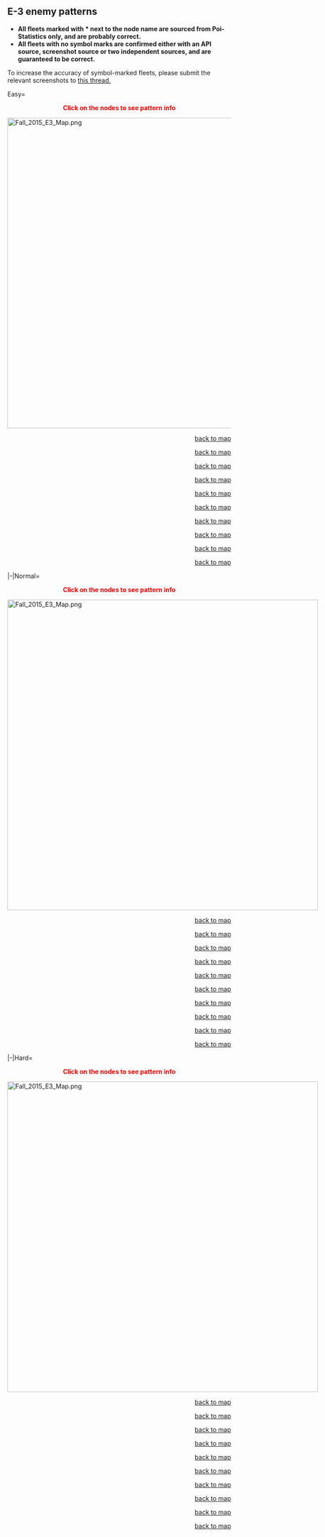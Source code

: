 ==E-3 enemy patterns==
*'''All fleets marked with * next to the node name are sourced from Poi-Statistics only, and are probably correct.'''
*'''All fleets with no symbol marks are confirmed either with an API source, screenshot source or two independent sources, and are guaranteed to be correct.'''
To increase the accuracy of symbol-marked fleets, please submit the relevant screenshots to [[Thread:355313|this thread.]]

<div class="mw-collapsible-content">
<tabber>Easy=

<div style="text-align:center;color:red">'''Click on the nodes to see pattern info'''</div>
<div style="position:relative;">[[File:Fall_2015_E3_Map.png|700px|link=]]
{{Node|x-axis=225|y-axis=142|type=select|link=#E-3 A (Easy)}}{{Clear}}
{{Node|x-axis=227|y-axis=253|type=normal|link=#E-3 B (Easy)}}{{Clear}}
{{Node|x-axis=283|y-axis=187|type=normal|link=#E-3 C (Easy)}}{{Clear}}
{{Node|x-axis=345|y-axis=157|type=normal|link=#E-3 D (Easy)}}{{Clear}}
{{Node|x-axis=354|y-axis=240|type=normal|link=#E-3 E (Easy)}}{{Clear}}
{{Node|x-axis=361|y-axis=297|type=normal|link=#E-3 F (Easy)}}{{Clear}}
{{Node|x-axis=401|y-axis=245|type=resource|tooltip=Resource Flag Node}}{{Clear}}
{{Node|x-axis=436|y-axis=173|type=normal|link=#E-3 H (Easy)}}{{Clear}}
{{Node|x-axis=437|y-axis=236|type=empty|link=#E-3 I (Easy)}}{{Clear}}
{{Node|x-axis=520|y-axis=143|type=empty|link=#E-3 J (Easy)}}{{Clear}}
{{Node|x-axis=556|y-axis=195|type=boss|link=#E-3 K (Easy)}}{{Clear}}
</div>

<div id="E-3 A (Easy)"></div>
{{NodeInfo
|A
|Select
}}
<div style="text-align:right">[[#E-3 enemy patterns|back to map]]</div>

<div id="E-3 B (Easy)"></div>
{{NodeInfo
|B<br/>深海潜水艦隊
|Normal
|Echelon
|Submarine Yo-Class/Elite
|Submarine Ka-Class
|Submarine Ka-Class
|-<!--Enemycomp thread (Hayashi H's API Call) + Poi-statistics-->
|B<br/>深海潜水艦隊
|Normal
|Echelon
|Submarine Yo-Class/Elite
|Submarine Ka-Class
|Submarine Ka-Class
|Submarine Ka-Class
|-<!--Wikiwiki + Enemycomp thread (Fujihita's API Call) + Poi-statistics-->
|B<br/>深海潜水艦隊
|Normal
|Echelon
|Submarine Yo-Class/Flagship
|Submarine Ka-Class
|Submarine Ka-Class
|Submarine Ka-Class
}}<!--Enemycomp thread (Hayashi H's API Call) + Poi-statistics-->
<div style="text-align:right">[[#E-3 enemy patterns|back to map]]</div>

<div id="E-3 C (Easy)"></div>
{{NodeInfo
|C<br/>前衛警戒部隊
|Normal
|Line Ahead<br/>Double Line
|Light Cruiser He-Class/Elite
|Light Cruiser Ho-Class/Elite
|Destroyer I-Class/Late Model
|Destroyer I-Class
|Destroyer I-Class
|Destroyer I-Class
|-<!--Enemycomp thread + Wikiwiki + Poi-statistics-->
|C<br/>前衛警戒部隊
|Normal
|Line Ahead<!--Ebisuisei's API call--><br/>Double Line
|Light Cruiser He-Class/Flagship
|Light Cruiser Ho-Class/Elite
|Destroyer I-Class/Late Model
|Destroyer I-Class
|Destroyer I-Class
|Destroyer I-Class
}}<!--Enemycomp thread + Wikiwiki + Poi-statistics-->
<div style="text-align:right">[[#E-3 enemy patterns|back to map]]</div>

<div id="E-3 D (Easy)"></div>
{{NodeInfo
|D<br/>深海巡洋艦戦隊
|Normal
|Line Ahead<!--Wikiwiki--><br/>Double Line<!--Ebisuisei's API Call-->
|Heavy Cruiser Ri-Class/Flagship
|Heavy Cruiser Ri-Class/Elite
|Destroyer I-Class/Late Model
|Destroyer I-Class
|Destroyer I-Class
|Destroyer I-Class
|-<!--Poi-statistics + Enemycomp thread-->
|D<br/>深海巡洋艦戦隊
|Normal
|Line Ahead<br/>Double Line
|Heavy Cruiser Ri-Class/Flagship
|Heavy Cruiser Ri-Class/Flagship
|Heavy Cruiser Ri-Class/Elite
|Destroyer I-Class/Late Model
|Destroyer I-Class
|Destroyer I-Class
}}<!--Enemycomp thread + Wikiwiki + Poi-statistics-->
<div style="text-align:right">[[#E-3 enemy patterns|back to map]]</div>

<div id="E-3 E (Easy)"></div>
{{NodeInfo
|E<br/>高速魚雷艇部隊
|Night
|Line Ahead<br/>Echelon<!--Wikiwiki-->
|Destroyer I-Class/Late Model 
|Destroyer I-Class
|PT Imp Pack/II
|PT Imp Pack
|PT Imp Pack
|PT Imp Pack
|-<!--Enemycomp thread (SS+Fujihita's API Call) + Poi-statistics-->
|E<br/>高速魚雷艇部隊
|Night
|Line Ahead
|Destroyer I-Class/Late Model
|PT Imp Pack/II
|PT Imp Pack/II
|PT Imp Pack
|PT Imp Pack
|PT Imp Pack
|-<!--Enemycomp thread + Poi-statistics-->
|E<br/>高速魚雷艇部隊
|Night
|Line Ahead<br/>Echelon<!--Fujihita's API Call-->
|Destroyer I-Class/Late Model Elite 
|PT Imp Pack/II
|PT Imp Pack/II
|PT Imp Pack/II
|PT Imp Pack
|PT Imp Pack
}}<!--Enemycomp thread + Poi-statistics-->
<div style="text-align:right">[[#E-3 enemy patterns|back to map]]</div>

<div id="E-3 F (Easy)"></div>
{{NodeInfo
|F<br/>深海輸送船団
|Normal
|Double Line
|Transport Ship Wa-Class/Elite
|Transport Ship Wa-Class
|Transport Ship Wa-Class
|Transport Ship Wa-Class
|PT Imp Pack
|PT Imp Pack
|-<!--Enemycomp thread (Hayashi H's API Call) + Wikiwiki + Poi-statistics-->
|F<br/>深海輸送船団
|Normal
|Double Line
|Transport Ship Wa-Class/Elite
|Transport Ship Wa-Class
|Transport Ship Wa-Class
|Transport Ship Wa-Class
|Destroyer I-Class/Late Model
|PT Imp Pack
}}<!--Enemycomp thread (Fujihita's API Call) + Poi-statistics-->
<div style="text-align:right">[[#E-3 enemy patterns|back to map]]</div>

<div id="E-3 H (Easy)"></div>
{{NodeInfo
|H<br/>深海水上打撃部隊
|Normal
|Line Ahead<br/>Double Line<!--Ebisuisei's API Call-->
|Heavy Cruiser Ri-Class/Flagship
|Heavy Cruiser Ri-Class/Elite
|Light Cruiser He-Class/Elite
|Destroyer I-Class/Late Model
|Destroyer I-Class
|Destroyer I-Class
|-<!--Enemycomp thread + Wikiwiki + Poi-statistics-->
|H<br/>深海水上打撃部隊
|Normal
|Line Ahead<!--Wikiwiki--><br/>Double Line
|Heavy Cruiser Ri-Class/Flagship
|Heavy Cruiser Ri-Class/Elite
|Heavy Cruiser Ri-Class/Elite
|Light Cruiser He-Class/Elite
|Destroyer I-Class/Late Model
|Destroyer I-Class/Late Model
}}<!--Enemycomp thread + Poi-statistics-->
<div style="text-align:right">[[#E-3 enemy patterns|back to map]]</div>

<div id="E-3 I (Easy)"></div>
{{NodeInfo
|I
|Empty
}}
<div style="text-align:right">[[#E-3 enemy patterns|back to map]]</div>

<div id="E-3 J (Easy)"></div>
{{NodeInfo
|J
|Empty
}}<div style="text-align:right">[[#E-3 enemy patterns|back to map]]</div>

<div id="E-3 K (Easy)"></div>
{{NodeInfo
|K<br/>深海任務部隊<br/>旗艦艦隊
|Boss
|Line Ahead
|Seaplane Tender Princess
|Light Cruiser Tsu-Class
|Destroyer I-Class/Late Model
|Destroyer I-Class
|Destroyer I-Class
|Destroyer I-Class
|-<!--Enemycomp thread (SS+Ebisuisei's API Call) + Wikiwiki + Poi-statistics-->
|K<br/>深海任務部隊<br/>旗艦艦隊
|Boss
|Line Ahead
|Seaplane Tender Princess
|Heavy Cruiser Ri-Class/Elite
|Light Cruiser Tsu-Class
|Destroyer I-Class/Late Model
|Destroyer I-Class
|Destroyer I-Class
|-<!--Enemycomp thread + Wikiwiki + Poi-statistics-->
|K<br/>深海任務部隊<br/>旗艦艦隊
|Boss/Final
|Line Ahead
|Seaplane Tender Princess
|Heavy Cruiser Ri-Class/Elite
|Heavy Cruiser Ri-Class/Elite
|Light Cruiser Tsu-Class
|Destroyer I-Class/Late Model
|Destroyer I-Class/Late Model
}}<!--Wikiwiki + Poi-statistics-->
<div style="text-align:right">[[#E-3 enemy patterns|back to map]]</div>

|-|Normal=
<div style="text-align:center;color:red">'''Click on the nodes to see pattern info'''</div>
<div style="position:relative;width:700px">[[File:Fall_2015_E3_Map.png|700px|link=]]
{{Node|x-axis=225|y-axis=142|type=select|link=#E-3 A (Medium)}}{{Clear}}
{{Node|x-axis=227|y-axis=253|type=normal|link=#E-3 B (Medium)}}{{Clear}}
{{Node|x-axis=283|y-axis=187|type=normal|link=#E-3 C (Medium)}}{{Clear}}
{{Node|x-axis=345|y-axis=157|type=normal|link=#E-3 D (Medium)}}{{Clear}}
{{Node|x-axis=354|y-axis=240|type=normal|link=#E-3 E (Medium)}}{{Clear}}
{{Node|x-axis=361|y-axis=297|type=normal|link=#E-3 F (Medium)}}{{Clear}}
{{Node|x-axis=401|y-axis=245|type=resource|tooltip=Resource Flag Node}}{{Clear}}
{{Node|x-axis=436|y-axis=173|type=normal|link=#E-3 H (Medium)}}{{Clear}}
{{Node|x-axis=437|y-axis=236|type=empty|link=#E-3 I (Medium)}}{{Clear}}
{{Node|x-axis=520|y-axis=143|type=empty|link=#E-3 J (Medium)}}{{Clear}}
{{Node|x-axis=556|y-axis=195|type=boss|link=#E-3 K (Medium)}}{{Clear}}
</div>

<div id="E-3 A (Medium)"></div>
{{NodeInfo
|A
|Select
}}
<div style="text-align:right">[[#E-3 enemy patterns|back to map]]</div>

<div id="E-3 B (Medium)"></div>
{{NodeInfo
|B<br/>深海潜水艦隊
|Normal
|Echelon
|Submarine Yo-Class/Elite
|Submarine Ka-Class
|Submarine Ka-Class
|Submarine Ka-Class
|-<!--Wikiwiki + Poi-statistics-->
|B*<br/>深海潜水艦隊
|Normal
|Echelon
|Submarine Yo-Class/Flagship
|Submarine Ka-Class
|Submarine Ka-Class
|Submarine Ka-Class
}}<!--Poi-statistics-->
<div style="text-align:right">[[#E-3 enemy patterns|back to map]]</div>

<div id="E-3 C (Medium)"></div>
{{NodeInfo
|C<br/>前衛警戒部隊
|Normal
|Line Ahead<br/>Double Line<!--Enemycomp thread-->
|Light Cruiser He-Class/Flagship
|Light Cruiser Ho-Class/Elite
|Destroyer I-Class/Late Model
|Destroyer I-Class
|Destroyer I-Class
|Destroyer I-Class
|-<!--Wikiwiki + Poi-statistics-->
|C<br/>前衛警戒部隊
|Normal
|Line Ahead<!--Wikiwiki--><br/>Double Line
|Light Cruiser He-Class/Flagship
|Light Cruiser Ho-Class/Flagship
|Light Cruiser Tsu-Class
|Destroyer I-Class/Late Model
|Destroyer I-Class
|Destroyer I-Class
|-<!--Enemycomp thread + Poi-statistics-->
|C<br/>前衛警戒部隊
|Normal
|Line Ahead
|Light Cruiser He-Class/Flagship
|Light Cruiser Ho-Class/Flagship
|Light Cruiser Tsu-Class
|Destroyer I-Class/Late Model
|Destroyer I-Class/Late Model
|Destroyer I-Class
}}<!--Enemycomp thread + Wikiwiki + Poi-statistics-->
<div style="text-align:right">[[#E-3 enemy patterns|back to map]]</div>

<div id="E-3 D (Medium)"></div>
{{NodeInfo
|D<br/>深海巡洋艦戦隊
|Normal
|Line Ahead<br/>Double Line
|Heavy Cruiser Ri-Class/Flagship
|Heavy Cruiser Ri-Class/Flagship
|Heavy Cruiser Ri-Class/Elite
|Destroyer I-Class/Late Model
|Destroyer I-Class
|Destroyer I-Class
|-<!--Enemycomp thread + Poi-statistics-->
|D<br/>深海巡洋艦戦隊
|Normal
|Line Ahead<br/>Double Line<!--Wikiwiki-->
|Heavy Cruiser Ri-Class/Flagship
|Heavy Cruiser Ri-Class/Flagship
|Heavy Cruiser Ne-Class
|Destroyer I-Class/Late Model
|Destroyer I-Class
|Destroyer I-Class
|-<!--Enemycomp thread + Poi-statistics-->
|D<br/>深海巡洋艦戦隊
|Normal
|Line Ahead
|Heavy Cruiser Ri-Class/Flagship
|Heavy Cruiser Ri-Class/Flagship
|Heavy Cruiser Ne-Class
|Destroyer I-Class/Late Model
|Destroyer I-Class/Late Model
|Destroyer I-Class
}}<!--Enemycomp thread + Wikiwiki + Poi-statistics-->
<div style="text-align:right">[[#E-3 enemy patterns|back to map]]</div>

<div id="E-3 E (Medium)"></div>
{{NodeInfo
|E<br/>高速魚雷艇部隊
|Night
|Line Ahead<!--Wikiwiki--><br/>Echelon<!--Enemycomp thread-->
|Destroyer I-Class/Late Model Elite
|Destroyer I-Class/Late Model
|PT Imp Pack/III
|PT Imp Pack/II
|PT Imp Pack/II
|PT Imp Pack/II
}}<!--Poi-statistics-->
<div style="text-align:right">[[#E-3 enemy patterns|back to map]]</div>

<div id="E-3 F (Medium)"></div>
{{NodeInfo
|F*<br/>深海輸送船団
|Normal
|Double Line
|Transport Ship Wa-Class/Flagship
|Transport Ship Wa-Class
|Transport Ship Wa-Class
|Transport Ship Wa-Class
|Destroyer I-Class/Late Model
|PT Imp Pack/II
|-<!--Poi-statistics-->
|F<br/>深海輸送船団
|Normal
|Double Line
|Transport Ship Wa-Class/Flagship
|Transport Ship Wa-Class/Elite
|Transport Ship Wa-Class
|Transport Ship Wa-Class
|Destroyer I-Class/Late Model
|PT Imp Pack/III
}}<!--Wikiwiki + Poi-statistics-->
<div style="text-align:right">[[#E-3 enemy patterns|back to map]]</div>

<div id="E-3 H (Medium)"></div>
{{NodeInfo
|H<br/>深海水上打撃部隊
|Normal
|Line Ahead<br/>Double Line
|Heavy Cruiser Ri-Class/Flagship
|Heavy Cruiser Ri-Class/Elite
|Heavy Cruiser Ri-Class/Elite
|Light Cruiser He-Class/Elite
|Destroyer I-Class/Late Model
|Destroyer I-Class/Late Model
|-<!--Enemycomp thread + Wikiwiki + Poi-statistics-->
|H<br/>深海水上打撃部隊
|Normal
|Line Ahead<!--Wikiwiki--><br/>Double Line
|Battleship Ru-Class/Flagship
|Heavy Cruiser Ri-Class/Flagship
|Heavy Cruiser Ri-Class/Elite
|Light Cruiser He-Class/Elite
|Destroyer I-Class/Late Model
|Destroyer I-Class/Late Model
}}<!--Enemycomp thread + Poi-statistics-->
<div style="text-align:right">[[#E-3 enemy patterns|back to map]]</div>

<div id="E-3 I (Medium)"></div>
{{NodeInfo
|I
|Empty
}}
<div style="text-align:right">[[#E-3 enemy patterns|back to map]]</div>

<div id="E-3 J (Medium)"></div>
{{NodeInfo
|J
|Empty
}}<div style="text-align:right">[[#E-3 enemy patterns|back to map]]</div>

<div id="E-3 K (Medium)"></div>
{{NodeInfo
|K<br/>深海任務部隊<br/>旗艦艦隊
|Boss
|Line Ahead
|Seaplane Tender Princess
|Battleship Ta-Class/Elite
|Heavy Cruiser Ri-Class/Elite
|Light Cruiser Tsu-Class
|Destroyer I-Class/Late Model
|Destroyer I-Class/Late Model
|-<!--Enemycomp thread + Wikiwiki + Poi-statistics-->
|K<br/>深海任務部隊<br/>旗艦艦隊
|Boss
|Line Ahead
|Seaplane Tender Princess
|Battleship Ta-Class/Elite
|Battleship Ta-Class/Elite
|Light Cruiser Tsu-Class
|Destroyer I-Class/Late Model
|Destroyer I-Class/Late Model
|-<!--Enemycomp thread + Poi-statistics-->
|K<br/>深海任務部隊<br/>旗艦艦隊
|Boss
|Line Ahead
|Seaplane Tender Princess
|Battleship Ta-Class/Flagship
|Battleship Ta-Class/Elite
|Light Cruiser Tsu-Class
|Destroyer I-Class/Late Model
|Destroyer I-Class/Late Model
|-<!--Enemycomp thread + Wikiwiki + Poi-statistics-->
|K<br/>深海任務部隊<br/>旗艦艦隊
|Boss/Final
|Line Ahead
|Seaplane Tender Princess/II
|Battleship Ta-Class/Elite
|Battleship Ta-Class/Elite
|Light Cruiser Tsu-Class
|Destroyer I-Class/Late Model
|Destroyer I-Class/Late Model
}}<!--Enemycomp thread + Wikiwiki + Poi-statistics-->
<div style="text-align:right">[[#E-3 enemy patterns|back to map]]</div>

|-|Hard=
<div style="text-align:center;color:red">'''Click on the nodes to see pattern info'''</div>
<div style="position:relative;width:700px">[[File:Fall_2015_E3_Map.png|700px|link=]]
{{Node|x-axis=225|y-axis=142|type=select|link=#E-3 A (Hard)}}{{Clear}}
{{Node|x-axis=227|y-axis=253|type=normal|link=#E-3 B (Hard)}}{{Clear}}
{{Node|x-axis=283|y-axis=187|type=normal|link=#E-3 C (Hard)}}{{Clear}}
{{Node|x-axis=345|y-axis=157|type=normal|link=#E-3 D (Hard)}}{{Clear}}
{{Node|x-axis=354|y-axis=240|type=normal|link=#E-3 E (Hard)}}{{Clear}}
{{Node|x-axis=361|y-axis=297|type=normal|link=#E-3 F (Hard)}}{{Clear}}
{{Node|x-axis=401|y-axis=245|type=resource|tooltip=Resource Flag Node}}{{Clear}}
{{Node|x-axis=436|y-axis=173|type=normal|link=#E-3 H (Hard)}}{{Clear}}
{{Node|x-axis=437|y-axis=236|type=empty|link=#E-3 I (Hard)}}{{Clear}}
{{Node|x-axis=520|y-axis=143|type=empty|link=#E-3 J (Hard)}}{{Clear}}
{{Node|x-axis=556|y-axis=195|type=boss|link=#E-3 K (Hard)}}{{Clear}}
</div>

<div id="E-3 A (Hard)"></div>
{{NodeInfo
|A
|Select
}}
<div style="text-align:right">[[#E-3 enemy patterns|back to map]]</div>

<div id="E-3 B (Hard)"></div>
{{NodeInfo
|B<br/>深海潜水艦隊
|Normal
|Echelon
|Submarine Yo-Class/Flagship
|Submarine Yo-Class/Elite
|Submarine Ka-Class
|Submarine Ka-Class
|-<!--Wikiwiki + Poi-statistics-->
|B<br/>深海潜水艦隊
|Normal
|Echelon
|Submarine Yo-Class/Flagship
|Submarine Yo-Class/Elite
|Submarine Yo-Class/Elite
|Submarine Ka-Class
|-<!--Enemycomp thread + Poi-statistics-->
|B<br/>深海潜水艦隊
|Normal
|Echelon
|Submarine Yo-Class/Flagship
|Submarine Yo-Class/Elite
|Submarine Yo-Class/Elite
|Submarine Ka-Class
|Submarine Ka-Class
}}<!--Wikiwiki + Poi-statistics-->
<div style="text-align:right">[[#E-3 enemy patterns|back to map]]</div>

<div id="E-3 C (Hard)"></div>
{{NodeInfo
|C<br/>前衛警戒部隊
|Normal
|Line Ahead
|Light Cruiser He-Class/Flagship
|Light Cruiser Ho-Class/Flagship
|Light Cruiser Tsu-Class
|Destroyer I-Class/Late Model
|Destroyer I-Class
|Destroyer I-Class
|-<!--API Call (http://i.imgur.com/JPdHTw9.png) + Poi-statistics-->
|C<br/>前衛警戒部隊
|Normal
|Line Ahead
|Light Cruiser He-Class/Flagship
|Light Cruiser Ho-Class/Flagship
|Light Cruiser Tsu-Class
|Destroyer I-Class/Late Model
|Destroyer I-Class/Late Model
|Destroyer I-Class
|-<!--API Call (http://i.imgur.com/K51wKSd.png) + Poi-statistics-->
|C<br/>前衛警戒部隊
|Normal
|Line Ahead<br/>Double Line<!--Enemycomp thread-->
|Light Cruiser He-Class/Flagship
|Light Cruiser Ho-Class/Flagship
|Light Cruiser Tsu-Class
|Destroyer I-Class/Late Model
|Destroyer I-Class/Late Model
|Destroyer I-Class/Late Model
}}<!--Wikiwiki + Poi-statistics-->
<div style="text-align:right">[[#E-3 enemy patterns|back to map]]</div>

<div id="E-3 D (Hard)"></div>
{{NodeInfo
|D<br/>深海巡洋艦戦隊
|Normal
|Line Ahead
|Heavy Cruiser Ri-Class/Flagship
|Heavy Cruiser Ri-Class/Flagship
|Heavy Cruiser Ne-Class
|Destroyer I-Class/Late Model
|Destroyer I-Class
|Destroyer I-Class
|-<!--API Call (http://i.imgur.com/O3C4Lwz.png) + Poi-statistics-->
|D<br/>深海巡洋艦戦隊
|Normal
|Line Ahead
|Heavy Cruiser Ri-Class/Flagship
|Heavy Cruiser Ri-Class/Flagship
|Heavy Cruiser Ne-Class
|Destroyer I-Class/Late Model
|Destroyer I-Class/Late Model
|Destroyer I-Class
|-<!--Wikiwiki + Poi-statistics-->
|D<br/>深海巡洋艦戦隊
|Normal
|Line Ahead<!--API Call (http://i.imgur.com/K51wKSd.png)--><br/>Double Line<!--API Call (http://i.imgur.com/JPdHTw9.png + Enemycomp thread + Wikiwiki-->
|Heavy Cruiser Ri-Class/Flagship
|Heavy Cruiser Ri-Class/Flagship
|Heavy Cruiser Ne-Class
|Destroyer I-Class/Late Model
|Destroyer I-Class/Late Model
|Destroyer I-Class/Late Model
}}<!--Poi-statistics-->
<div style="text-align:right">[[#E-3 enemy patterns|back to map]]</div>

<div id="E-3 E (Hard)"></div>
{{NodeInfo
|E<br/>高速魚雷艇部隊
|Night
|Line Ahead
|Destroyer I-Class/Late Model Elite
|Destroyer I-Class/Late Model
|PT Imp Pack/III
|PT Imp Pack/II
|PT Imp Pack/II
|PT Imp Pack/II
|-<!--Wikiwiki + Poi-statistics-->
|E*<br/>高速魚雷艇部隊
|Night
|Echelon
|Destroyer I-Class/Late Model Elite
|Destroyer I-Class/Late Model
|PT Imp Pack/III
|PT Imp Pack/II
|PT Imp Pack/II
|PT Imp Pack/II
|-<!--Poi-statistics-->
|E*<br/>高速魚雷艇部隊
|Night
|Line Ahead
|Destroyer Ro-Class/Late Model Elite
|Destroyer Ro-Class/Late Model
|PT Imp Pack/IV
|PT Imp Pack/III
|PT Imp Pack/II
|PT Imp Pack/II
|-<!--Poi-statistics-->
|E<br/>高速魚雷艇部隊
|Night
|Echelon
|Destroyer Ro-Class/Late Model Elite
|Destroyer Ro-Class/Late Model
|PT Imp Pack/IV
|PT Imp Pack/III
|PT Imp Pack/II
|PT Imp Pack/II
}}<!--Wikiwiki + Poi-statistics-->
<div style="text-align:right">[[#E-3 enemy patterns|back to map]]</div>

<div id="E-3 F (Hard)"></div>
{{NodeInfo
|F<br/>深海輸送船団
|Normal
|Double Line
|Transport Ship Wa-Class/Flagship
|Transport Ship Wa-Class/Elite
|Transport Ship Wa-Class/Elite
|Transport Ship Wa-Class
|Destroyer I-Class/Late Model
|PT Imp Pack/III
|-<!--Enemycomp thread + Wikiwiki + Poi-statistics-->
|F<br/>深海輸送船団
|Normal
|Double Line
|Transport Ship Wa-Class/Flagship
|Transport Ship Wa-Class/Elite
|Transport Ship Wa-Class/Elite
|Destroyer I-Class/Late Model 
|Destroyer I-Class/Late Model 
|PT Imp Pack/III
}}<!--Enemycomp thread + Wikiwiki + Poi-statistics-->
<div style="text-align:right">[[#E-3 enemy patterns|back to map]]</div>

<div id="E-3 H (Hard)"></div>
{{NodeInfo
|H<br/>深海水上打撃部隊
|Normal
|Line Ahead<!--API Call (http://i.imgur.com/K51wKSd.png) + Wikiwiki--><br/>Double Line<!--Enemycomp thread-->
|Battleship Ru-Class/Flagship
|Heavy Cruiser Ri-Class/Flagship
|Heavy Cruiser Ri-Class/Elite
|Light Cruiser He-Class/Elite
|Destroyer I-Class/Late Model
|Destroyer I-Class/Late Model
|-<!--Poi-statistics-->
|H<br/>深海水上打撃部隊
|Normal
|Line Ahead
|Battleship Ru-Class/Flagship
|Heavy Cruiser Ri-Class/Flagship
|Light Cruiser He-Class/Flagship
|Destroyer I-Class/Late Model Elite
|Destroyer I-Class/Late Model
|Destroyer I-Class/Late Model
|-<!--Wikiwiki + Poi-statistics-->
|H<br/>深海水上打撃部隊
|Normal
|Line Ahead<br/>Double Line<!--API Call (http://i.imgur.com/JPdHTw9.png-->
|Battleship Ru-Class/Flagship
|Heavy Cruiser Ri-Class/Flagship
|Light Cruiser He-Class/Flagship
|Destroyer Ro-Class/Late Model Elite
|Destroyer I-Class/Late Model Elite
|Destroyer I-Class/Late Model Elite
}}<!--Wikiwiki + Poi-statistics-->
<div style="text-align:right">[[#E-3 enemy patterns|back to map]]</div>

<div id="E-3 I (Hard)"></div>
{{NodeInfo
|I
|Empty
}}
<div style="text-align:right">[[#E-3 enemy patterns|back to map]]</div>

<div id="E-3 J (Hard)"></div>
{{NodeInfo
|J
|Empty
}}
<div style="text-align:right">[[#E-3 enemy patterns|back to map]]</div>

<div id="E-3 K (Hard)"></div>
{{NodeInfo
|K<br/>深海任務部隊<br/>旗艦艦隊
|Boss
|Line Ahead
|Seaplane Tender Princess/II
|Battleship Ta-Class/Elite
|Battleship Ta-Class/Elite
|Light Cruiser Tsu-Class
|Destroyer I-Class/Late Model
|Destroyer I-Class/Late Model
|-<!--Enemycomp thread + Wikiwiki + Poi-statistics-->
|K<br/>深海任務部隊<br/>旗艦艦隊
|Boss
|Line Ahead
|Seaplane Tender Princess/II
|Battleship Ta-Class/Flagship
|Battleship Ta-Class/Elite
|Light Cruiser Tsu-Class
|Destroyer I-Class/Late Model
|Destroyer I-Class/Late Model
|-<!--API Call (http://i.imgur.com/K51wKSd.png) + Enemycomp thread + Poi-statistics-->
|K<br/>深海任務部隊<br/>旗艦艦隊
|Boss/Final
|Line Ahead
|Seaplane Tender Princess/III
|Battleship Ta-Class/Flagship
|Battleship Ta-Class/Flagship
|Light Cruiser Tsu-Class
|Destroyer I-Class/Late Model
|Destroyer I-Class/Late Model
}}<!--Enemycomp thread + Poi-statistics-->
<div style="text-align:right">[[#E-3 enemy patterns|back to map]]</div>

</tabber>
</div>